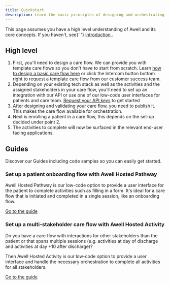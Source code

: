 ```yaml
---
title: Quickstart
description: Learn the basic principles of designing and orchestrating care flows with Awell
---
```


<Alert type="info">
  <p>
    This page assumes you have a high level understanding of Awell and its core
    concepts. If you haven't, see{' '}
    <a href="/awell-orchestration/docs/getting-started/what-is-awell-orchestration">
      introduction
    </a>
    .
  </p>
</Alert>

## High level

1. First, you'll need to design a care flow. We can provide you with template care flows so you don't have to start from scratch. Learn [how to design a basic care flow here](https://help.awellhealth.com/en/collections/3362788-tutorial-build-a-care-flow-basic) or click the Intercom button bottom right to request a template care flow from our customer success team.
2. Depending on your existing tech stack as well as the activities and the assigned stakeholders in your care flow, you'll need to set up an integration with our API or use one of our low-code user interfaces for patients and care team. [Request your API keys](/request-api-keys) to get started
3. After designing and validating your care flow, you need to publish it. This makes the care flow available for orchestration.
4. Next is enrolling a patient in a care flow, this depends on the set-up decided under point 2.
5. The activities to complete will now be surfaced in the relevant end-user facing applications.

## Guides

Discover our Guides including code samples so you can easily get started.

### Set up a patient onboarding flow with Awell Hosted Pathway

Awell Hosted Pathway is our low-code option to provide a user interface for the patient to complete activities such as filling in a form. It's ideal for a care flow that is initiated and completed in a single session, like an onboarding flow.

[Go to the guide](/awell-orchestration/docs/activities/awell-hosted-pages/hosted-pathway-guide)

### Set up a multi-stakeholder care flow with Awell Hosted Activity

Do you have a care flow with interactions for other stakeholders than the patient or that spans multiple sessions (e.g. activities at day of discharge and activities at day +10 after discharge)?

Then Awell Hosted Activity is our low-code option to provide a user interface and handle the necessary orchestration to complete all activities for all stakeholders.

[Go to the guide](/awell-orchestration/docs/activities/awell-hosted-pages/hosted-activity-guide)
